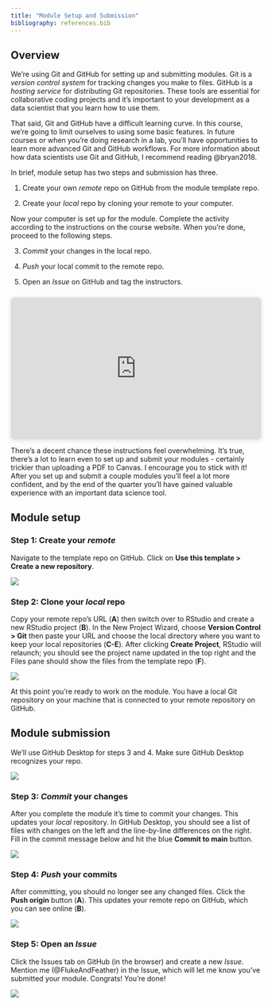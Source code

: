 ```yaml
---
title: "Module Setup and Submission"
bibliography: references.bib
---
```


## Overview

We're using Git and GitHub for setting up and submitting modules. Git is a *version control system* for tracking changes you make to files. GitHub is a *hosting service* for distributing Git repositories. These tools are essential for collaborative coding projects and it's important to your development as a data scientist that you learn how to use them.

That said, Git and GitHub have a difficult learning curve. In this course, we're going to limit ourselves to using some basic features. In future courses or when you're doing research in a lab, you'll have opportunities to learn more advanced Git and GitHub workflows. For more information about how data scientists use Git and GitHub, I recommend reading @bryan2018.

In brief, module setup has two steps and submission has three.

1.  Create your own *remote* repo on GitHub from the module template repo.

2.  Create your *local* repo by cloning your remote to your computer.

Now your computer is set up for the module. Complete the activity according to the instructions on the course website. When you're done, proceed to the following steps.

3.  *Commit* your changes in the local repo.

4.  *Push* your local commit to the remote repo.

5.  Open an *Issue* on GitHub and tag the instructors.

```{=html}
<div style="position: relative; width: 100%; height: 0; padding-top: 56.8000%;
 padding-bottom: 0; box-shadow: 0 2px 8px 0 rgba(63,69,81,0.16); margin-top: 1.6em; margin-bottom: 0.9em; overflow: hidden;
 border-radius: 8px; will-change: transform;">
  <iframe loading="lazy" style="position: absolute; width: 100%; height: 100%; top: 0; left: 0; border: none; padding: 0;margin: 0;"
    src="https://www.canva.com/design/DAGa_YYm_t8/BtqXQ9xPu28GuPZL6Sg8QQ/view?embed" allowfullscreen="allowfullscreen" allow="fullscreen">
  </iframe>
</div>
```

::: callout-important
There's a decent chance these instructions feel overwhelming. It's true, there's a lot to learn even to set up and submit your modules - certainly trickier than uploading a PDF to Canvas. I encourage you to stick with it! After you set up and submit a couple modules you'll feel a lot more confident, and by the end of the quarter you'll have gained valuable experience with an important data science tool.
:::

## Module setup

### Step 1: Create your *remote*

Navigate to the template repo on GitHub. Click on **Use this template \> Create a new repository**.

![](images/submission-instructions/1-create-repo-from-template.png){fig-alt="Screenshot of GitHub template repo with link to \"Create a new repository\" highlighted"}

### Step 2: Clone your *local* repo

Copy your remote repo's URL (**A**) then switch over to RStudio and create a new RStudio project (**B**). In the New Project Wizard, choose **Version Control \> Git** then paste your URL and choose the local directory where you want to keep your local repositories (**C-E**). After clicking **Create Project**, RStudio will relaunch; you should see the project name updated in the top right and the Files pane should show the files from the template repo (**F**).

![](images/submission-instructions/2-clone-local-repo.png){fig-alt="Screenshots of creating an RStudio project from version control"}

At this point you're ready to work on the module. You have a local Git repository on your machine that is connected to your remote repository on GitHub.

## Module submission

We'll use GitHub Desktop for steps 3 and 4. Make sure GitHub Desktop recognizes your repo.

![](images/submission-instructions/3-add-github.gif){fig-alt="A screen recording of adding a local repository to GitHub Desktop."}

### Step 3: *Commit* your changes

After you complete the module it's time to commit your changes. This updates your *local* repository. In GitHub Desktop, you should see a list of files with changes on the left and the line-by-line differences on the right. Fill in the commit message below and hit the blue **Commit to main** button.

![](images/submission-instructions/3-commit-changes.png){fig-alt="Screenshot of committing file changes in GitHub Desktop"}

### Step 4: *Push* your commits

After committing, you should no longer see any changed files. Click the **Push origin** button (**A**). This updates your remote repo on GitHub, which you can see online (**B**).

![](images/submission-instructions/4-push-commit.png){fig-alt="Screenshots of GitHub Desktop and a browser showing the push command"}

### Step 5: Open an *Issue*

Click the Issues tab on GitHub (in the browser) and create a new *Issue*. Mention me (\@FlukeAndFeather) in the Issue, which will let me know you've submitted your module. Congrats! You're done!

![](images/submission-instructions/5-create-issue.png){fig-alt="Screenshot of an Issue on GitHub"}
